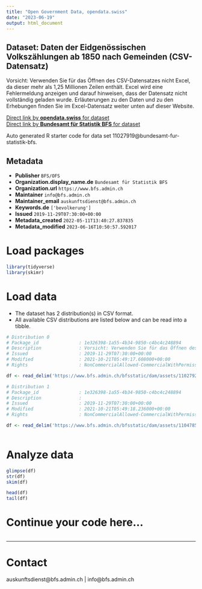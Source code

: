 ```yaml
---
title: "Open Government Data, opendata.swiss"
date: "2023-06-19"
output: html_document
---
```


## Dataset: Daten der Eidgenössischen Volkszählungen ab 1850 nach Gemeinden (CSV-Datensatz)

Vorsicht: Verwenden Sie für das Öffnen des CSV-Datensatzes nicht Excel, da dieser mehr als 1,25 Millionen Zeilen enthält. Excel wird eine Fehlermeldung anzeigen und darauf hinweisen, dass der Datensatz nicht vollständig geladen wurde. Erläuterungen zu den Daten und zu den Erhebungen finden Sie im Excel-Datensatz weiter unten auf dieser Website.

[Direct link by **opendata.swiss** for dataset](https://opendata.swiss/de/dataset/daten-der-eidgenossischen-volkszahlungen-ab-1850-nach-gemeinden-csv-datensatz)<br>
[Direct link by **Bundesamt für Statistik BFS** for dataset](https://www.bfs.admin.ch/asset/de/su-d-01.01-vz1850-ge-01)

Auto generated R starter code for data set 11027919@bundesamt-fur-statistik-bfs.

## Metadata

- **Publisher** `BFS/OFS`
- **Organization.display_name.de** `Bundesamt für Statistik BFS`
- **Organization.url** `https://www.bfs.admin.ch`
- **Maintainer** `info@bfs.admin.ch`
- **Maintainer_email** `auskunftsdienst@bfs.admin.ch`
- **Keywords.de** `['bevolkerung']`
- **Issued** `2019-11-29T07:30:00+00:00`
- **Metadata_created** `2022-05-11T13:40:27.837835`
- **Metadata_modified** `2023-06-16T10:50:57.592017`


# Load packages

```r

library(tidyverse)
library(skimr)

```

# Load data

-   The dataset has 2 distribution(s) in CSV format.
-   All available CSV distributions are listed below and can be read into a tibble.

```r

# Distribution 0
# Package_id               : 1e326398-1a55-4b34-9850-c4bc4c248894
# Description              : Vorsicht: Verwenden Sie für das Öffnen des CSV-Datensatzes nicht Excel, da dieser mehr als 1,25 Millionen Zeilen enthält. Excel wird eine Fehlermeldung anzeigen und darauf hinweisen, dass der Datensatz nicht vollständig geladen wurde. Erläuterungen zu den Daten und zu den Erhebungen finden Sie im Excel-Datensatz weiter unten auf dieser Website.
# Issued                   : 2019-11-29T07:30:00+00:00
# Modified                 : 2021-10-21T05:49:17.608000+00:00
# Rights                   : NonCommercialAllowed-CommercialWithPermission-ReferenceRequired

df <- read_delim('https://www.bfs.admin.ch/bfsstatic/dam/assets/11027921/master')

# Distribution 1
# Package_id               : 1e326398-1a55-4b34-9850-c4bc4c248894
# Description              : 
# Issued                   : 2019-11-29T07:30:00+00:00
# Modified                 : 2021-10-21T05:49:18.236000+00:00
# Rights                   : NonCommercialAllowed-CommercialWithPermission-ReferenceRequired

df <- read_delim('https://www.bfs.admin.ch/bfsstatic/dam/assets/11047857/master')



```

# Analyze data

```r

glimpse(df)
str(df)
skim(df)

head(df)
tail(df)

```

# Continue your code here...

```r

```

------------------------------------------------------------------------

# Contact

auskunftsdienst@bfs.admin.ch | info@bfs.admin.ch
